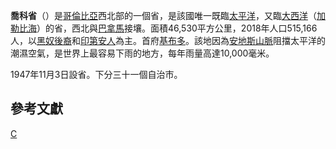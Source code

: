 {{Infobox settlement
| name = 乔科省
| native_name = {{lang|es|Departamento del Chocó}}
| settlement_type = [[哥伦比亚行政区划|哥伦比亚省份]]
| image_skyline = 
| imagesize = 
| image_caption = 
| image_flag = File:Flag of Chocó.svg
| image_seal = File:Escudo del Chocó.svg
| image_map = File:Choco in Colombia (mainland).svg
| map_caption = 乔科省在哥伦比亚的位置
| image_map1 = File:Choco Topographic 2.png
| map_caption1 = 乔科省地形图
| subdivision_type = 国家
| subdivision_name = {{COL}}
| subdivision_type1 = 大区
| subdivision_name1 = {{link-en|哥伦比亚太平洋大区|Pacific/Chocó natural region}}
| seat_type = 省会
| seat = [[基布多|基布多]]
| leader_title = [[省长|省长]]
| leader_name = Jhoany Carlos Alberto Palacios Mosquera（2016-2019）
| established_title = 设立
| established_date = 1726年9月28日
| established_title2 = 设省
| established_date2 = 1947年11月3日
| elevation_m = 167
| area_total_km2 = 46530
| area_rank = [[哥伦比亚省份面积列表|第9位]]
| population_as_of = 2018年
| population_total = 515166
| population_rank = [[哥伦比亚省份人口列表|第23位]]
| population_density_km2 = auto
| population_demonym = Chocoano/a
| timezone = [[UTC−05:00|UTC−05:00]]
| utc_offset = -5
| timezone_DST = 
| coordinates = {{coord|5|42|00|N|76|40|00|W|region:|display=inline}}
| postal_code_type = [[邮编|邮编]]
| postal_code = 27
| blank_name = [[ISO_3166|ISO 3166代码]]
| blank_info = CO-CHO
| website = {{url|www.choco.gov.co}}
}}
'''喬科省'''（{{lang|es|Departamento del Chocó}}）是[[哥倫比亞|哥倫比亞]]西北部的一個省，是該國唯一既臨[[太平洋|太平洋]]，又臨[[大西洋|大西洋]]（[[加勒比海|加勒比海]]）的省，西北與[[巴拿馬|巴拿馬]]接壤。面積46,530平方公里，2018年人口515,166人，以[[黑人|黑奴後裔]]和[[印第安人|印第安人]]為主。首府[[基布多|基布多]]。該地因為[[安地斯山脈|安地斯山脈]]阻擋太平洋的潮濕空氣，是世界上最容易下雨的地方，每年雨量高達10,000毫米。

1947年11月3日設省。下分三十一個自治市。

== 參考文獻 ==
<div class="references-small">
<references />
</div>
{{Departments of Colombia}}

[[Category:哥倫比亞行政區劃|C]]